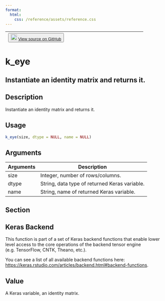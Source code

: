 ```yaml
---
format:
  html:
    css: /reference/assets/reference.css
---
```


| <button class="button"> ![](/reference/assets/GitHub-Mark-32px.png){width="20"} [View source on GitHub](https://github.com/rstudio/keras//blob/main/R/backend.R#L955) </button> |
|:------------------------------:|:--------------------------------------:|

# k_eye

## Instantiate an identity matrix and returns it.

## Description
Instantiate an identity matrix and returns it. 


## Usage
```r
k_eye(size, dtype = NULL, name = NULL) 
```

## Arguments
|Arguments|Description|
|---|---|
| size | Integer, number of rows/columns. |
| dtype | String, data type of returned Keras variable. |
| name | String, name of returned Keras variable. |


## Section

## Keras Backend

This function is part of a set of Keras backend functions that enable lower level access to the core operations of the backend tensor engine (e.g. TensorFlow, CNTK, Theano, etc.). 

You can see a list of all available backend functions here: [https://keras.rstudio.com/articles/backend.html#backend-functions](https://keras.rstudio.com/articles/backend.html#backend-functions). 

## Value
A Keras variable, an identity matrix. 




